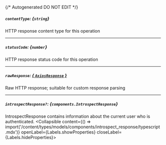 {/* Autogenerated DO NOT EDIT  */}

##### `contentType`: *{`string`}*
HTTP response content type for this operation

---
##### `statusCode`: *{`number`}*
HTTP response status code for this operation

---
##### `rawResponse`: [*{ `AxiosResponse` }*](https://axios-http.com/docs/res_schema)
Raw HTTP response; suitable for custom response parsing

---
##### `introspectResponse?`: *{`components.IntrospectResponse`}*
IntrospectResponse contains information about the current user who is authenticated.
<Collapsible content={() => import('/content/types/models/components/introspect_response/typescript.mdx')} openLabel={Labels.showProperties} closeLabel={Labels.hideProperties}>
</Collapsible>


